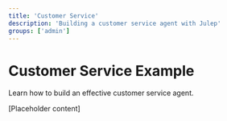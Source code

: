 ```yaml
---
title: 'Customer Service'
description: 'Building a customer service agent with Julep'
groups: ['admin']
---
```


# Customer Service Example

Learn how to build an effective customer service agent.

[Placeholder content] 
